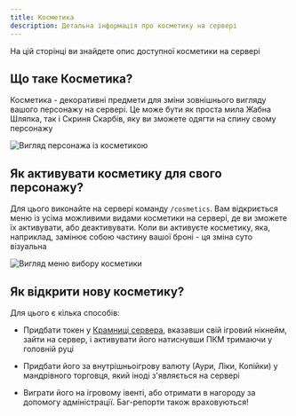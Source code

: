 ```yaml
---
title: Косметика
description: Детальна інформація про косметику на сервері
---
```



На цій сторінці ви знайдете опис доступної косметики на сервері

## Що таке Косметика?

Косметика - декоративні предмети для зміни зовнішнього вигляду вашого персонажу на сервері. Це може бути як проста мила Жабна Шляпка, так і Скриня Скарбів, яку ви зможете одягти на спину свому персонажу

<p align={"center"}>
    <img src={frog.src} align alt="Вигляд персонажа із косметикою"/>
</p>

## Як активувати косметику для свого персонажу?

Для цього виконайте на сервері команду `/cosmetics`. Вам відкриється меню із усіма можливими видами косметики на сервері, де ви зможете їх активувати, або деактивувати. Коли ви активуєте косметику, яка, наприклад, замінює собою частину вашої броні - ця зміна суто візуальна

<p align={"center"}>
    <img src={menu.src} align alt="Вигляд меню вибору косметики"/>
</p>

## Як відкрити нову косметику?

Для цього є кілька способів:

- Придбати токен у [Крамниці сервера](https://www.uaproject.xyz/shop), вказавши свій ігровий нікнейм, зайти на сервер, і активувати його натиснувши ПКМ тримаючи у головній руці

- Придбати його за внутрішньоігрову валюту (Аури, Ліки, Копійки) у мандрівного торговця, який іноді з'являється на сервері

- Виграти його на ігровому івенті, або отримати в нагороду за допомогу адміністрації. Баг-репорти також враховуються!